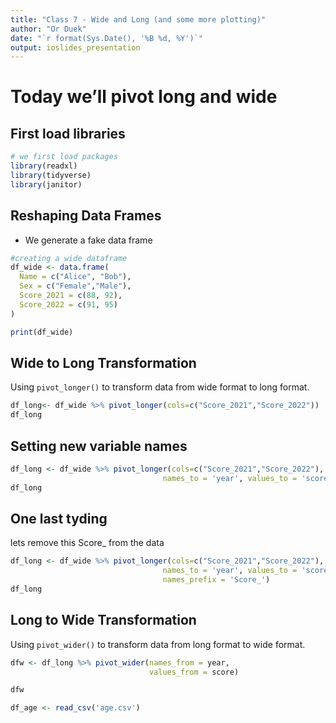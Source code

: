 ```yaml
---
title: "Class 7 - Wide and Long (and some more plotting)"
author: "Or Duek"
date: "`r format(Sys.Date(), '%B %d, %Y')`"
output: ioslides_presentation
---
```


# Today we'll pivot long and wide

## First load libraries

```r
# we first load packages
library(readxl)
library(tidyverse)
library(janitor)
```


## Reshaping Data Frames

* We generate a fake data frame

```r
#creating a wide dataframe
df_wide <- data.frame(
  Name = c("Alice", "Bob"),
  Sex = c("Female","Male"),
  Score_2021 = c(88, 92),
  Score_2022 = c(91, 95)
)

print(df_wide)
```

## Wide to Long Transformation
Using `pivot_longer()` to transform data from wide format to long format.

```r
df_long<- df_wide %>% pivot_longer(cols=c("Score_2021","Score_2022"))
df_long
```

## Setting new variable names
```r
df_long <- df_wide %>% pivot_longer(cols=c("Score_2021","Score_2022"),
                                  names_to = 'year', values_to = 'score')
df_long
```

## One last tyding
lets remove this Score_ from the data
```r
df_long <- df_wide %>% pivot_longer(cols=c("Score_2021","Score_2022"),
                                  names_to = 'year', values_to = 'score',
                                  names_prefix = 'Score_')
df_long
```


## Long to Wide Transformation

Using `pivot_wider()` to transform data from long format to wide format.

```r
dfw <- df_long %>% pivot_wider(names_from = year, 
                               values_from = score)

dfw
```

```r
df_age <- read_csv('age.csv')

```

